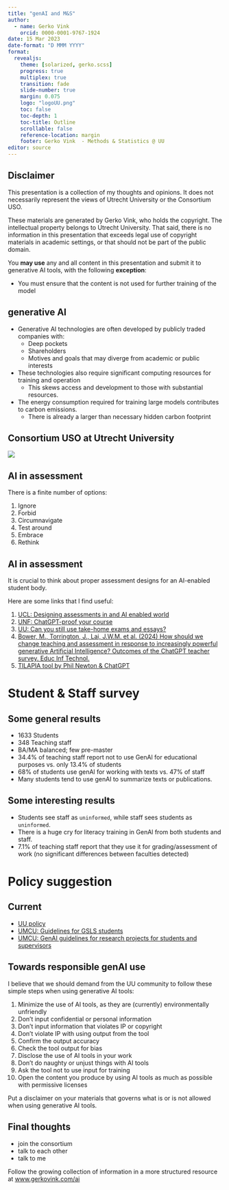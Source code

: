 ```yaml
---
title: "genAI and M&S"
author: 
  - name: Gerko Vink
    orcid: 0000-0001-9767-1924
date: 15 Mar 2023
date-format: "D MMM YYYY"
format: 
  revealjs:
    theme: [solarized, gerko.scss]
    progress: true
    multiplex: true
    transition: fade
    slide-number: true
    margin: 0.075
    logo: "logoUU.png" 
    toc: false
    toc-depth: 1
    toc-title: Outline
    scrollable: false
    reference-location: margin
    footer: Gerko Vink  - Methods & Statistics @ UU
editor: source
---
```


## Disclaimer
This presentation is a collection of my thoughts and opinions. It does not necessarily represent the views of Utrecht University or the Consortium USO.

These materials are generated by Gerko Vink, who holds the copyright. The intellectual property belongs to Utrecht University. That said, there is no information in this presentation that exceeds legal use of copyright materials in academic settings, or that should not be part of the public domain. 

You **may use** any and all content in this presentation and submit it to generative AI tools, with the following **exception**:

- You must ensure that the content is not used for further training of the model

## generative AI

- Generative AI technologies are often developed by publicly traded companies with:
    - Deep pockets
    - Shareholders
    - Motives and goals that may diverge from academic or public interests

- These technologies also require significant computing resources for training and operation
  - This skews access and development to those with substantial resources.

- The energy consumption required for training large models contributes to carbon emissions. 
  - There is already a larger than necessary hidden carbon footprint

  
## Consortium USO at Utrecht University
![](cons.png)

## AI in assessment
There is a finite number of options:

1. Ignore
2. Forbid
3. Circumnavigate
4. Test around
5. Embrace
6. Rethink


## AI in assessment
It is crucial to think about proper assessment designs for an AI-enabled student body. 

Here are some links that I find useful:

1. [UCL: Designing assessments in and AI enabled world](https://www.ucl.ac.uk/teaching-learning/generative-ai-hub/designing-assessments-ai-enabled-world)
2. [UNF: ChatGPT-proof your course](https://unf.pressbooks.pub/chatgptinhighereducation/chapter/chatgpt-proof-your-course/)
3. [UU: Can you still use take-home exams and essays?](https://www.uu.nl/en/education/educational-development-training/knowledge-dossier/the-influence-of-chatgpt-on-assessment-can-you-still-use-take-home-exams-and-essays)
4. [Bower, M., Torrington, J., Lai, J.W.M. et al. (2024) How should we change teaching and assessment in response to increasingly powerful generative Artificial Intelligence? Outcomes of the ChatGPT teacher survey. Educ Inf Technol.](https://link.springer.com/article/10.1007/s10639-023-12405-0)
5. [TILAPIA tool by Phil Newton & ChatGPT](https://www.dropbox.com/scl/fi/a0knbe4l5vdmpr9l2xsox/AI-resilience-tool-v3.0.png?rlkey=ih87d4jh5lqu9l69ygr44s2se&dl=0)

# Student & Staff survey

## Some general results
- 1633 Students
- 348 Teaching staff
- BA/MA balanced; few pre-master
- 34.4% of teaching staff report not to use GenAl for educational purposes vs. only 13.4% of students
- 68% of students use genAl for working with texts vs. 47% of staff
- Many students tend to use genAI to summarize texts or publications.

## Some interesting results
- Students see staff as `uninformed`, while staff sees students as `uninformed`.
- There is a huge cry for literacy training in GenAl from both students and staff. 
- 7.1% of teaching staff report that they use it for grading/assessment of work (no significant differences between faculties detected)


# Policy suggestion

## Current
- [UU policy](https://intranet.uu.nl/generatieve-ai-in-het-onderwijs/generatieve-ai-faq)
- [UMCU: Guidelines for GSLS students](https://students.uu.nl/en/gsls/practical-information/generative-ai-guidelines)
- [UMCU: GenAI guidelines for research projects for students and supervisors](https://students.uu.nl/sites/default/files/GSLS%20GenAI%20Research%20Guidelines%20for%20Students%20and%20SupervisorsGSLS%20GenAI%20Research%20Guidelines.pdf)

## Towards responsible genAI use
I believe that we should demand from the UU community to follow these simple steps when using generative AI tools:

1. Minimize the use of AI tools, as they are (currently) environmentally unfriendly
2. Don't input confidential or personal information
3. Don't input information that violates IP or copyright
4. Don't violate IP with using output from the tool
5. Confirm the output accuracy
6. Check the tool output for bias
7. Disclose the use of AI tools in your work
8. Don't do naughty or unjust things with AI tools
9. Ask the tool not to use input for training
10. Open the content you produce by using AI tools as much as possible with permissive licenses

Put a disclaimer on your materials that governs what is or is not allowed when using generative AI tools.

## Final thoughts
- join the consortium
- talk to each other
- talk to me

Follow the growing collection of information in a more structured resource at [www.gerkovink.com/ai](https://www.gerkovink.com/ai)

